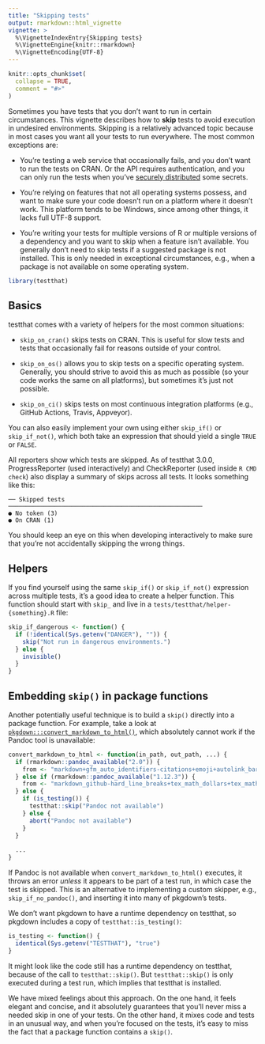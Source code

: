 ```yaml
---
title: "Skipping tests"
output: rmarkdown::html_vignette
vignette: >
  %\VignetteIndexEntry{Skipping tests}
  %\VignetteEngine{knitr::rmarkdown}
  %\VignetteEncoding{UTF-8}
---
```


```r
knitr::opts_chunk$set(
  collapse = TRUE,
  comment = "#>"
)
```

Sometimes you have tests that you don't want to run in certain circumstances.
This vignette describes how to **skip** tests to avoid execution in undesired environments.
Skipping is a relatively advanced topic because in most cases you want all your tests to run everywhere.
The most common exceptions are:

-   You're testing a web service that occasionally fails, and you don't want to run the tests on CRAN.
    Or the API requires authentication, and you can only run the tests when you've [securely distributed](https://gargle.r-lib.org/articles/articles/managing-tokens-securely.html) some secrets.

-   You're relying on features that not all operating systems possess, and want to make sure your code doesn't run on a platform where it doesn't work.
    This platform tends to be Windows, since among other things, it lacks full UTF-8 support.

-   You're writing your tests for multiple versions of R or multiple versions of a dependency and you want to skip when a feature isn't available.
    You generally don't need to skip tests if a suggested package is not installed.
    This is only needed in exceptional circumstances, e.g., when a package is not available on some operating system.

```r
library(testthat)
```

## Basics

testthat comes with a variety of helpers for the most common situations:

-   `skip_on_cran()` skips tests on CRAN.
    This is useful for slow tests and tests that occasionally fail for reasons outside of your control.

-   `skip_on_os()` allows you to skip tests on a specific operating system.
    Generally, you should strive to avoid this as much as possible (so your code works the same on all platforms), but sometimes it's just not possible.

-   `skip_on_ci()` skips tests on most continuous integration platforms (e.g., GitHub Actions, Travis, Appveyor).

You can also easily implement your own using either `skip_if()` or `skip_if_not()`, which both take an expression that should yield a single `TRUE` or `FALSE`.

All reporters show which tests are skipped.
As of testthat 3.0.0, ProgressReporter (used interactively) and CheckReporter (used inside `R CMD check`) also display a summary of skips across all tests.
It looks something like this:

```         
── Skipped tests  ───────────────────────────────────────────────────────
● No token (3)
● On CRAN (1)
```

You should keep an eye on this when developing interactively to make sure that you're not accidentally skipping the wrong things.

## Helpers

If you find yourself using the same `skip_if()` or `skip_if_not()` expression across multiple tests, it's a good idea to create a helper function.
This function should start with `skip_` and live in a `tests/testthat/helper-{something}.R` file:

```r
skip_if_dangerous <- function() {
  if (!identical(Sys.getenv("DANGER"), "")) {
    skip("Not run in dangerous environments.")
  } else {
    invisible()
  }
}
```

## Embedding `skip()` in package functions

Another potentially useful technique is to build a `skip()` directly into a package function.
For example, take a look at [`pkgdown:::convert_markdown_to_html()`](https://github.com/r-lib/pkgdown/blob/v2.0.7/R/markdown.R#L95-L106), which absolutely cannot work if the Pandoc tool is unavailable:

```r
convert_markdown_to_html <- function(in_path, out_path, ...) {
  if (rmarkdown::pandoc_available("2.0")) {
    from <- "markdown+gfm_auto_identifiers-citations+emoji+autolink_bare_uris"
  } else if (rmarkdown::pandoc_available("1.12.3")) {
    from <- "markdown_github-hard_line_breaks+tex_math_dollars+tex_math_single_backslash+header_attributes"
  } else {
    if (is_testing()) {
      testthat::skip("Pandoc not available")
    } else {
      abort("Pandoc not available")
    }
  }
  
  ...
}
```

If Pandoc is not available when `convert_markdown_to_html()` executes, it throws an error *unless* it appears to be part of a test run, in which case the test is skipped.
This is an alternative to implementing a custom skipper, e.g., `skip_if_no_pandoc()`, and inserting it into many of pkgdown's tests.

We don't want pkgdown to have a runtime dependency on testthat, so pkgdown includes a copy of `testthat::is_testing()`:

```r
is_testing <- function() {
  identical(Sys.getenv("TESTTHAT"), "true")
}
```

It might look like the code still has a runtime dependency on testthat, because of the call to `testthat::skip()`.
But `testthat::skip()` is only executed during a test run, which implies that testthat is installed.

We have mixed feelings about this approach.
On the one hand, it feels elegant and concise, and it absolutely guarantees that you'll never miss a needed skip in one of your tests.
On the other hand, it mixes code and tests in an unusual way, and when you're focused on the tests, it's easy to miss the fact that a package function contains a `skip()`.
